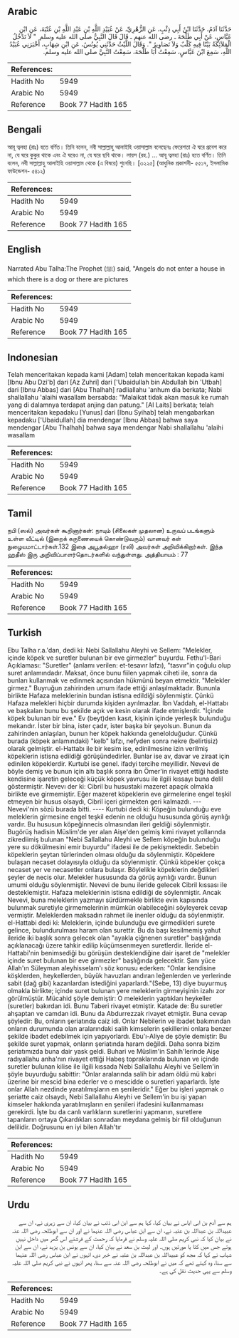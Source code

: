 ## Arabic


<div dir="rtl" lang="ar" style={{fontSize:'larger',backgroundColor:'#f8f9fa',padding:20}}>
حَدَّثَنَا آدَمُ، حَدَّثَنَا ابْنُ أَبِي ذِئْبٍ، عَنِ الزُّهْرِيِّ، عَنْ عُبَيْدِ اللَّهِ بْنِ عَبْدِ اللَّهِ بْنِ عُتْبَةَ، عَنِ ابْنِ عَبَّاسٍ، عَنْ أَبِي طَلْحَةَ ـ رضى الله عنهم ـ قَالَ قَالَ النَّبِيُّ صلى الله عليه وسلم ‏ "‏ لاَ تَدْخُلُ الْمَلاَئِكَةُ بَيْتًا فِيهِ كَلْبٌ وَلاَ تَصَاوِيرُ ‏"‏‏.‏ وَقَالَ اللَّيْثُ حَدَّثَنِي يُونُسُ، عَنِ ابْنِ شِهَابٍ، أَخْبَرَنِي عُبَيْدُ اللَّهِ، سَمِعَ ابْنَ عَبَّاسٍ، سَمِعْتُ أَبَا طَلْحَةَ، سَمِعْتُ النَّبِيَّ صلى الله عليه وسلم‏.‏
</div>
<div style={{backgroundColor:'#f8f9fa',padding:20, marginBottom: 10}}><table> <thead> <tr> <th>References:</th> <th></th> </tr> </thead> <tbody><tr><td>Hadith No</td><td>5949</td></tr><tr><td>Arabic No</td><td>5949</td></tr><tr><td>Reference</td><td>Book 77 Hadith 165</td></tr></tbody></table></div>

## Bengali


<div dir="ltr" lang="bn" style={{fontSize:'larger',backgroundColor:'#f8f9fa',padding:20}}>
আবূ ত্বলহা (রাঃ) হতে বর্ণিত। তিনি বলেন, নবী সাল্লাল্লাহু আলাইহি ওয়াসাল্লাম বলেছেনঃ ফেরেশতা ঐ ঘরে প্রবেশ করে না, যে ঘরে কুকুর থাকে এবং ঐ ঘরেও না, যে ঘরে ছবি থাকে। লায়স (রহ.) ... আবূ ত্বলহা (রাঃ) হতে বর্ণিত। তিনি বলেন, নবী সাল্লাল্লাহু আলাইহি ওয়াসাল্লাম থেকে (এ বিষয়ে) শুনেছি। [৩২২৫] (আধুনিক প্রকাশনী- ৫৫১৭, ইসলামিক ফাউন্ডেশন- ৫৪১২)
</div>
<div style={{backgroundColor:'#f8f9fa',padding:20, marginBottom: 10}}><table> <thead> <tr> <th>References:</th> <th></th> </tr> </thead> <tbody><tr><td>Hadith No</td><td>5949</td></tr><tr><td>Arabic No</td><td>5949</td></tr><tr><td>Reference</td><td>Book 77 Hadith 165</td></tr></tbody></table></div>

## English


<div dir="ltr" lang="en" style={{fontSize:'larger',backgroundColor:'#f8f9fa',padding:20}}>
Narrated Abu Talha:The Prophet (ﷺ) said, "Angels do not enter a house in which there is a dog or there are pictures
</div>
<div style={{backgroundColor:'#f8f9fa',padding:20, marginBottom: 10}}><table> <thead> <tr> <th>References:</th> <th></th> </tr> </thead> <tbody><tr><td>Hadith No</td><td>5949</td></tr><tr><td>Arabic No</td><td>5949</td></tr><tr><td>Reference</td><td>Book 77 Hadith 165</td></tr></tbody></table></div>

## Indonesian


<div dir="ltr" lang="id" style={{fontSize:'larger',backgroundColor:'#f8f9fa',padding:20}}>
Telah menceritakan kepada kami [Adam] telah menceritakan kepada kami [Ibnu Abu Dzi'b] dari [Az Zuhri] dari ['Ubaidullah bin Abdullah bin 'Utbah] dari [Ibnu Abbas] dari [Abu Thalhah] radliallahu 'anhum dia berkata; Nabi shallallahu 'alaihi wasallam bersabda: "Malaikat tidak akan masuk ke rumah yang di dalamnya terdapat anjing dan patung." [Al Laits] berkata; telah menceritakan kepadaku [Yunus] dari [Ibnu Syihab] telah mengabarkan kepadaku ['Ubaidullah] dia mendengar [Ibnu Abbas] bahwa saya mendengar [Abu Thalhah] bahwa saya mendengar Nabi shallallahu 'alaihi wasallam
</div>
<div style={{backgroundColor:'#f8f9fa',padding:20, marginBottom: 10}}><table> <thead> <tr> <th>References:</th> <th></th> </tr> </thead> <tbody><tr><td>Hadith No</td><td>5949</td></tr><tr><td>Arabic No</td><td>5949</td></tr><tr><td>Reference</td><td>Book 77 Hadith 165</td></tr></tbody></table></div>

## Tamil


<div dir="ltr" lang="ta" style={{fontSize:'larger',backgroundColor:'#f8f9fa',padding:20}}>
நபி (ஸல்) அவர்கள் கூறினார்கள்: நாயும் (சிலைகள் முதலான) உருவப் படங்களும் உள்ள வீட்டில் (இறைக் கருணையைக் கொண்டுவரும்) வானவர் கள் நுழையமாட்டார்கள்.132 இதை அபூதல்ஹா (ரலி) அவர்கள் அறிவிக்கிறார்கள். இந்த ஹதீஸ் இரு அறிவிப்பாளர்தொடர்களில் வந்துள்ளது. அத்தியாயம் : 77
</div>
<div style={{backgroundColor:'#f8f9fa',padding:20, marginBottom: 10}}><table> <thead> <tr> <th>References:</th> <th></th> </tr> </thead> <tbody><tr><td>Hadith No</td><td>5949</td></tr><tr><td>Arabic No</td><td>5949</td></tr><tr><td>Reference</td><td>Book 77 Hadith 165</td></tr></tbody></table></div>

## Turkish


<div dir="ltr" lang="tr" style={{fontSize:'larger',backgroundColor:'#f8f9fa',padding:20}}>
Ebu Talha r.a.'dan, dedi ki: Nebi Sallallahu Aleyhi ve Sellem: "Melekler, içinde köpek ve suretler bulunan bir eve girmezler" buyurdu. Fethu'l-Bari Açıklaması: "Suretler" (anlamı verilen: et-tesavır lafzı), "tasvır"in çoğulu olup suret anlamındadır. Maksat, önce bunu fiilen yapmak ciheti ile, sonra da bunları kullanmak ve edinmek açısından hükmünü beyan etmektir. "Melekler girmez." Buyruğun zahirinden umum ifade ettiği anlaşılmaktadır. Bununla birlikte Hafaza meleklerinin bundan istisna edildiği söylenmiştir. Çünkü Hafaza melekleri hiçbir durumda kişiden ayrılmazlar. İbn Vaddah, el-Hattabı ve başkaları bunu bu şekilde açık ve kesin olarak ifade etmişlerdir. "İçinde köpek bulunan bir eve." Ev (beyt)den kasıt, kişinin içinde yerleşik bulunduğu mekandır. İster bir bina, ister çadır, ister başka bir şeyolsun. Bunun da zahirinden anlaşılan, bunun her köpek hakkında genelolduğudur. Çünkü burada (köpek anlamındaki) "kelb" lafzı, nefyden sonra nekre (belirtisiz) olarak gelmiştir. el-Hattabı ile bir kesim ise, edinilmesine izin verilmiş köpeklerin istisna edildiği görüşündedirler. Bunlar ise av, davar ve ziraat için edinilen köpeklerdir. Kurtubi ise genel. ifadyi tercihe meyillidir. Nevevi de böyle demiş ve bunun için altı başlık sonra ibn Ömer'in rivayet ettiği hadiste kendisine işaretin geleceği küçük köpek yavrusu ile ilgili kıssayı buna delil göstermiştir. Nevevı der ki: Cibril bu husustaki mazeret apaçık olmakla birlikte eve girmemiştir. Eğer mazeret köpeklerin eve girmelerine engel teşkil etmeyen bir husus olsaydı, Cibril içeri girmekten geri kalmazdı. --- Nevevi'nin sözü burada bitti. ---- Kurtubi dedi ki: Köpeğin bulunduğu eve meleklerin girmesine engel teşkil edenin ne olduğu hususunda görüş ayrılığı vardır. Bu hususun köpeğinnecis olmasından ileri geldiği söylenmiştir. Bugörüş hadisin Müslim'de yer alan Aişe'den gelmiş kimi rivayet yollarında zikrediimiş bulunan "Nebi Sallallahu Aleyhi ve Sellem köpeğin bulunduğu yere su dökülmesini emir buyurdu" ifadesi ile de pekişmektedir. Sebebin köpeklerin şeytan türlerinden olması olduğu da söylenmiştir. Köpeklere bulaşan necaset dolayısıyla olduğu da söylenmiştir. Çünkü köpekler çokça necaset yer ve necasetler onlara bulaşır. Böylelikle köpeklerin değdikleri şeyler de necis olur. Melekler hususunda da görüş ayrılığı vardır. Bunun umumi olduğu söylenmiştir. Nevevi de bunu ileride gelecek Cibril kıssası ile desteklemiştir. Hafaza meleklerinin istisna edildiği de söylenmiştir. Ancak Nevevi, buna meleklerin yazmayı sürdürmekle birlikte evin kapısında bulunmak suretiyle girmemelerinin mümkün olabileceğini söyleyerek cevap vermiştir. Meleklerden maksadın rahmet ile inenler olduğu da söylenmiştir. el-Hattabi dedi ki: Meleklerin, içinde bulunduğu eve girmedikleri surete gelince, bulundurulması haram olan surettir. Bu da başı kesilmemiş yahut ileride iki başlık sonra gelecek olan "ayakla çiğnenen suretler" başlığında açıklanacağı üzere tahkir edilip küçümsenmeyen suretlerdir. İleride el-Hattabi'nin benimsediği bu görüşün desteklendiğine dair işaret de "melekler içinde suret bulunan bir eve girmezler" başlığında gelecektir. Şanı yüce Allah'ın Süleyman aleyhisselam'ı söz konusu ederken: "Onlar kendisine köşklerden, heykellerden, büyük havuzları andıran leğenlerden ve yerlerinde sabit (dağ gibi) kazanlardan istediğini yaparlardı."(Sebe, 13) diye buyurmuş olmakla birlikte; içinde suret bulunan yere meleklerin girmeyişinin izahı zor görülmüştür. Mücahid şöyle demiştir: O meleklerin yaptıkları heykeller (suretler) bakırdan idi. Bunu Taberi rivayet etmiştir. Katade de: Bu suretler ahşaptan ve camdan idi. Bunu da Abdurrezzak rivayet etmiştir. Buna cevap şöyledir: Bu, onların şeriatında caiz idi. Onlar Nebilerin ve ibadet bakımından onların durumunda olan aralarındaki salih kimselerin şekillerini onlara benzer şekilde ibadet edebilmek için yapıyorlardı. Ebu'ı-Aliye de şöyle demiştir: Bu şekilde suret yapmak, onların şeriatında haram değildi. Daha sonra bizim şeriatımızda buna dair yask geldi. Buhari ve Müslim'in Sahih'lerinde Aişe radıyallahu anha'nın rivayet ettiği Habeş topraklarında bulunan ve içinde suretler bulunan kilise ile ilgili kıssada Nebi Sallallahu Aleyhi ve Sellem'in şöyle buyurduğu sabittir: "Onlar aralarında salih bir adam öldü mü kabri üzerine bir mescid bina ederler ve o mescidde o suretleri yaparlardı. İşte onlar Allah nezdinde yaratılmışların en şerıileridir." Eğer bu işleri yapmak o şeriatte caiz olsaydı, Nebi Sallallahu Aleyhi ve Sellem'in bu işi yapan kimseler hakkında yaratılmışların en şerıileri ifadesini kullanmaması gerekirdi. İşte bu da canlı varlıkların suretlerini yapmanın, suretlere tapanların ortaya Çıkardıkları sonradan meydana gelmiş bir fiil olduğunun delilidir. Doğrusunu en iyi bilen Allah'tır
</div>
<div style={{backgroundColor:'#f8f9fa',padding:20, marginBottom: 10}}><table> <thead> <tr> <th>References:</th> <th></th> </tr> </thead> <tbody><tr><td>Hadith No</td><td>5949</td></tr><tr><td>Arabic No</td><td>5949</td></tr><tr><td>Reference</td><td>Book 77 Hadith 165</td></tr></tbody></table></div>

## Urdu


<div dir="rtl" lang="ur" style={{fontSize:'larger',backgroundColor:'#f8f9fa',padding:20}}>
ہم سے آدم بن ابی ایاس نے بیان کیا، کہا ہم سے ابن ابی ذئب نے بیان کیا، ان سے زہری نے، ان سے عبیداللہ بن عبداللہ بن عتبہ نے، ان سے ابن عباس رضی اللہ عنہما نے اور ان سے ابوطلحہ رضی اللہ عنہ نے بیان کیا کہ نبی کریم صلی اللہ علیہ وسلم نے فرمایا کہ رحمت کے فرشتے اس گھر میں داخل نہیں ہوتے جس میں کتا یا مورتیں ہوں۔ اور لیث بن سعد نے بیان کیا، ان سے یونس بن یزید نے، ان سے ابن شہاب نے کہا کہ مجھ کو عبیداللہ بن عبداللہ بن عتبہ نے خبر دی، انہوں نے ابن عباس رضی اللہ عنہما سے سنا، وہ کہتے تھے کہ میں نے ابوطلحہ رضی اللہ عنہ سے سنا، پھر انہوں نے نبی کریم صلی اللہ علیہ وسلم سے یہی حدیث نقل کی ہے۔
</div>
<div style={{backgroundColor:'#f8f9fa',padding:20, marginBottom: 10}}><table> <thead> <tr> <th>References:</th> <th></th> </tr> </thead> <tbody><tr><td>Hadith No</td><td>5949</td></tr><tr><td>Arabic No</td><td>5949</td></tr><tr><td>Reference</td><td>Book 77 Hadith 165</td></tr></tbody></table></div>